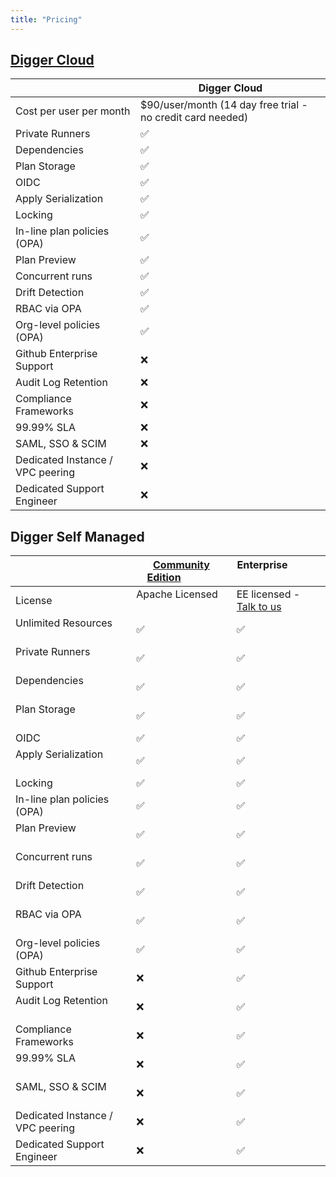 ```yaml
---
title: "Pricing"
---
```


## [Digger Cloud](https://cloud.digger.dev)

|                                  | Digger Cloud                                               |
| -------------------------------- | ---------------------------------------------------------- | 
| Cost per user per month          | $90/user/month (14 day free trial - no credit card needed) | 
| Private Runners                  | ✅ | 
| Dependencies                     | ✅ | 
| Plan Storage                     | ✅ | 
| OIDC                             | ✅ | 
| Apply Serialization              | ✅ |
| Locking                          | ✅ | 
| In-line plan policies (OPA)      | ✅ | 
| Plan Preview                     | ✅ | 
| Concurrent runs                  | ✅ | 
| Drift Detection                  | ✅ | 
| RBAC via OPA                     | ✅ | 
| Org-level policies (OPA)         | ✅ | 
| Github Enterprise Support        | ❌ | 
| Audit Log Retention              | ❌ | 
| Compliance Frameworks            | ❌ | 
| 99.99% SLA                       | ❌ | 
| SAML, SSO & SCIM                 | ❌ | 
| Dedicated Instance / VPC peering | ❌ | 
| Dedicated Support Engineer       | ❌ | 

## Digger Self Managed

|                                  |[Community Edition](https://docs.digger.dev/self-host/deploy-binary)             |Enterprise                   |
| -------------------------------- | ---------------------------------- |---------------------------  |
| License        | Apache Licensed                    | EE licensed - [Talk to us](https://calendly.com/diggerdev/digger-pro-demo-clone-1)    |
| Unlimited Resources              | ✅ | ✅ |
| Private Runners                  | ✅ | ✅ |
| Dependencies                     | ✅ | ✅ |
| Plan Storage                     | ✅ | ✅ |
| OIDC                             | ✅ | ✅ |
| Apply Serialization              | ✅ | ✅ |
| Locking                          | ✅ | ✅ |
| In-line plan policies (OPA)      | ✅ | ✅ |
| Plan Preview                     | ✅ | ✅ |
| Concurrent runs                  | ✅ | ✅ |
| Drift Detection                  | ✅ | ✅ |
| RBAC via OPA                     | ✅ | ✅ |
| Org-level policies (OPA)         | ✅ | ✅ |
| Github Enterprise Support        | ❌ | ✅ |
| Audit Log Retention              | ❌ | ✅ |
| Compliance Frameworks            | ❌ | ✅ |
| 99.99% SLA                       | ❌ | ✅ |
| SAML, SSO & SCIM                 | ❌ | ✅ |
| Dedicated Instance / VPC peering | ❌ | ✅ |
| Dedicated Support Engineer       | ❌ | ✅ |


